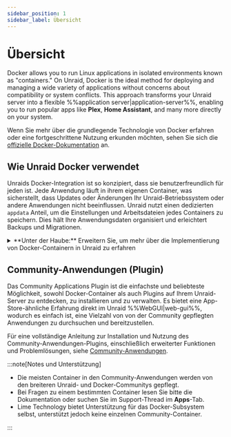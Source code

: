 ```yaml
---
sidebar_position: 1
sidebar_label: Übersicht
---
```



# Übersicht

Docker allows you to run Linux applications in isolated environments known as "containers." On Unraid, Docker is the ideal method for deploying and managing a wide variety of applications without concerns about compatibility or system conflicts. This approach transforms your Unraid server into a flexible %%application server|application-server%%, enabling you to run popular apps like **Plex**, **Home Assistant**, and many more directly on your system.

Wenn Sie mehr über die grundlegende Technologie von Docker erfahren oder eine fortgeschrittene Nutzung erkunden möchten, sehen Sie sich die [offizielle Docker-Dokumentation](https://docs.docker.com/) an.

## Wie Unraid Docker verwendet

Unraids Docker-Integration ist so konzipiert, dass sie benutzerfreundlich für jeden ist. Jede Anwendung läuft in ihrem eigenen Container, was sicherstellt, dass Updates oder Änderungen Ihr Unraid-Betriebssystem oder andere Anwendungen nicht beeinflussen. Unraid nutzt einen dedizierten `appdata` Anteil, um die Einstellungen und Arbeitsdateien jedes Containers zu speichern. Dies hält Ihre Anwendungsdaten organisiert und erleichtert Backups und Migrationen.

<details>
  <summary>**Unter der Haube:** Erweitern Sie, um mehr über die Implementierung von Docker-Containern in Unraid zu erfahren</summary>

  Unraid verwendet Docker, um separate Umgebungen zum Ausführen von Linux-basierten Anwendungen zu erstellen. Jeder Docker-Container arbeitet unabhängig vom Unraid-Betriebssystem und anderen Containern, was sowohl die Stabilität als auch die Kompatibilität erhöht.

  <h4>Implementierungsdetails</h4>

  - **Storage:** All the data and programs for each container are stored in a single %%virtual disk image|virtual-disk-images%% file called `docker.img`. By default, this file is found in the `system` %%user share|user-share%%, which usually utilizes the %%cache pool|cache-pool%% for better speed.
  - **File system:** The `docker.img` file uses the %%BTRFS|btrfs%% file system and is mounted internally by Unraid. For more information on file systems, see [File systems](../manage-storage/file-systems.mdx).
  - **Konfiguration:** Wenn Sie einen Container einrichten, speichert Unraid Ihre Konfiguration als %%VM XML-Vorlage|vm-xml-templates%% auf dem Flash-Laufwerk. Dies erleichtert die Neuinstallation oder Wiederherstellung von Containern mit Ihren bevorzugten Einstellungen.
  - **Vorlagen:** Viele beliebte Container bringen fertig konfigurierte Vorlagen mit, was die Ersteinrichtung vereinfacht.
  - **Performance:** Es ist ratsam, `docker.img` auf dem %%cache pool|cache-pool%% zu speichern (falls vorhanden), um die beste Leistung zu erzielen.
  - **Einschränkungen:** Unraid unterstützt Docker Compose nicht nativ. Für komplexere Setups sehen Sie sich die [offizielle Docker Compose-Dokumentation](https://docs.docker.com/compose/) an.

  :::tip
  Die meisten Benutzer müssen nicht direkt mit der Datei `docker.img` interagieren. Da jedoch ihre Rolle hilfreich sein kann, um Probleme zu beheben oder Lognachrichten besser zu verstehen.
  :::
</details>

## Community-Anwendungen (Plugin)

Das Community Applications Plugin ist die einfachste und beliebteste Möglichkeit, sowohl Docker-Container als auch Plugins auf Ihrem Unraid-Server zu entdecken, zu installieren und zu verwalten. Es bietet eine App-Store-ähnliche Erfahrung direkt im Unraid %%WebGUI|web-gui%%, wodurch es einfach ist, eine Vielzahl von von der Community gepflegten Anwendungen zu durchsuchen und bereitzustellen.

Für eine vollständige Anleitung zur Installation und Nutzung des Community-Anwendungen-Plugins, einschließlich erweiterter Funktionen und Problemlösungen, siehe [Community-Anwendungen](./community-applications.mdx).

:::note[Notes und Unterstützung]

- Die meisten Container in den Community-Anwendungen werden von den breiteren Unraid- und Docker-Communitys gepflegt.
- Bei Fragen zu einem bestimmten Container lesen Sie bitte die Dokumentation oder suchen Sie im Support-Thread im **Apps**-Tab.
- Lime Technology bietet Unterstützung für das Docker-Subsystem selbst, unterstützt jedoch keine einzelnen Community-Container.

:::
